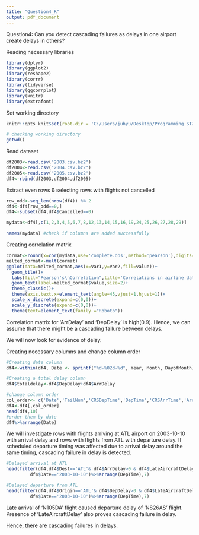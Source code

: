 ---
title: "Question4_R"
output: pdf_document
---
Question4: Can you detect cascading failures as delays in one airport create delays in others? 

Reading necessary libraries
```{r}
library(dplyr)
library(ggplot2)
library(reshape2)
library(corrr)
library(tidyverse)
library(ggcorrplot)
library(knitr)
library(extrafont)
```

Set working directory
```{r, setup, include=FALSE}
knitr::opts_knit$set(root.dir = 'C:/Users/juhyu/Desktop/Programming ST2195')
```

```{r}
# checking working directory
getwd()
```

Read dataset
```{r}
df2003<-read.csv("2003.csv.bz2")
df2004<-read.csv("2004.csv.bz2")
df2005<-read.csv("2005.csv.bz2")
df4<-rbind(df2003,df2004,df2005)
```

Extract even rows & selecting rows with flights not cancelled
```{r}
row_odd<-seq_len(nrow(df4)) %% 2
df4<-df4[row_odd==0,]
df4<-subset(df4,df4$Cancelled==0)
```


```{r}
mydata<-df4[,c(1,2,3,4,5,6,7,8,12,13,14,15,16,19,24,25,26,27,28,29)]

names(mydata) #check if columns are added successfully
```

Creating correlation matrix
```{r}
cormat<-round(x=cor(mydata,use='complete.obs',method='pearson'),digits=2)
melted_cormat<-melt(cormat)
ggplot(data=melted_cormat,aes(x=Var1,y=Var2,fill=value))+
  geom_tile()+
  labs(fill="Pearson's\nCorrelation",title='Correlations in airline data')+
  geom_text(label=melted_cormat$value,size=2)+
  theme_classic()+
  theme(axis.text.x=element_text(angle=45,vjust=1,hjust=1))+
  scale_x_discrete(expand=c(0,0))+
  scale_y_discrete(expand=c(0,0))+
  theme(text=element_text(family ="Roboto"))
```
Correlation matrix for 'ArrDelay' and 'DepDelay' is high(0.9). 
Hence, we can assume that there might be a cascading failure between delays. 

We will now look for evidence of delay. 

Creating necessary columns and change column order
```{r}
#Creating date column
df4<-within(df4, Date <- sprintf("%d-%02d-%d", Year, Month, DayofMonth))

#Creating a total delay column
df4$totaldelay<-df4$DepDelay+df4$ArrDelay

#change column order
col_order<- c('Date','TailNum','CRSDepTime','DepTime','CRSArrTime','ArrTime','DepDelay','ArrDelay','totaldelay','Origin','Dest','LateAircraftDelay')
df4<-df4[,col_order]
head(df4,10)
#order them by date
df4%>%arrange(Date)
```


We will investigate rows with flights arriving at ATL airport on 2003-10-10 with arrival delay and rows with flights from ATL with departure delay. 
If scheduled departure timing was affected due to arrival delay around the same timing, cascading failure in delay is detected. 
```{r}
#Delayed arrival at ATL
head(filter(df4,df4$Dest=='ATL'& df4$ArrDelay>0 & df4$LateAircraftDelay>0 &
         df4$Date=='2003-10-10')%>%arrange(DepTime),7)

#Delayed departure from ATL
head(filter(df4,df4$Origin=='ATL'& df4$DepDelay>0 & df4$LateAircraftDelay>0 &
         df4$Date=='2003-10-10')%>%arrange(DepTime),7)
```
Late arrival of 'N105DA' flight caused departure delay of 'N826AS' flight. Presence of 'LateAircraftDelay' also proves cascading failure in delay.

Hence, there are cascading failures in delays. 



